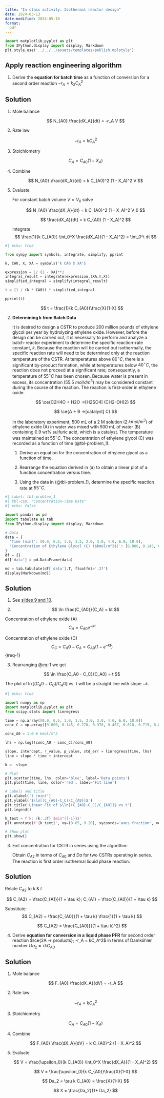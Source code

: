 ```yaml
---
title: "In class activity: Isothermal reactor design"
date: 2024-03-13
date-modified: 2024-05-10
format:
  pdf
---
```


```python
import matplotlib.pyplot as plt
from IPython.display import display, Markdown
plt.style.use('../../../assets/templates/publish.mplstyle')
```


## Apply reaction engineering algorithm

1. Derive the **equation for batch time** as a function of conversion for a
   second order reaction $-r_A = k_2C_A^2$

:::{.callout-tip collapse="true"}
## Solution

1. Mole balance

   $$
   N_{A0} \frac{dX_A}{dt} = -r_A V
   $$

2. Rate law

   $$
   -r_A = kC_A^2
   $$


3. Stoichiometry

   $$
   C_A = C_{A0}(1-X_A)
   $$

4. Combine

   $$
   N_{A0} \frac{dX_A}{dt} = k C_{A0}^2 (1 - X_A)^2 V
   $$

5. Evaluate

   For constant batch volume $V = V_0$ solve

   $$
   N_{A0} \frac{dX_A}{dt} = k C_{A0}^2 (1 - X_A)^2 V_0
   $$

   $$
   \frac{dX_A}{dt} = k C_{A0} (1 - X_A)^2 
   $$

   Integrate:
   $$
   \frac{1}{k C_{A0}} \int_0^X \frac{dX_A}{(1 - X_A)^2} = \int_0^t dt
   $$

```python
#| echo: true

from sympy import symbols, integrate, simplify, pprint

k, CA0, X, XA = symbols('k CA0 X XA')

expression = 1/ (1 - XA)**2 
integral_result = integrate(expression,(XA,0,X))
simplified_integral = simplify(integral_result)

t = (1 / (k * CA0)) * simplified_integral

pprint(t)
```

$$
t = \frac{1}{k C_{A0}}\frac{X}{1-X}
$$

:::

2. **Determining k from Batch Data**

   It is desired to design a CSTR to produce 200 million pounds of ethylene
   glycol per year by hydrolyzing ethylene oxide. However, before the design
   can be carried out, it is necessary to perform and analyze a batch-reactor
   experiment to determine the specific reaction-rate constant, $k$. Because
   the reaction will be carried out isothermally, the specific reaction rate
   will need to be determined only at the reaction temperature of the CSTR. At
   temperatures above $80^\circ C$, there is a significant by-product
   formation, while at temperatures below $40^\circ C$, the reaction does not
   proceed at a significant rate; consequently, a temperature of $55^\circ C$
   has been chosen. Because water is present in excess, its concentration (55.5
   $mol/dm^3$) may be considered constant during the course of the reaction.
   The reaction is first-order in ethylene oxide.

   $$
    \ce{C2H4O + H2O ->[H2SO4] (CH2-OH)2}
   $$

   $$
    \ce{A  + B ->[catalyst] C}
   $$

   In the laboratory experiment, 500 mL of a 2 M solution (2 $kmol/m^3$) of
   ethylene oxide (A) in water was mixed with 500 mL of water (B) containing
   0.9 wt% sulfuric acid, which is a catalyst. The temperature was maintained
   at $55^\circ C$. The concentration of ethylene glycol (C) was recorded as a
   function of time (@tbl-problem_1).

   #. Derive an equation for the concentration of ethylene glycol as a function
   of time.

   #. Rearrange the equation derived in (a) to obtain a linear plot of a
   function concentration versus time.

   #. Using the data in (@tbl-problem_1), determine the specific reaction rate at
   $55^\circ C$.

```python
#| label: tbl-problem_1
#| tbl-cap: "Concentration-Time Data"
#| echo: false

import pandas as pd
import tabulate as tab
from IPython.display import display, Markdown

# Data
data = {
  'Time (min)': [0.0, 0.5, 1.0, 1.5, 2.0, 3.0, 4.0, 6.0, 10.0],
  'Concentration of Ethylene Glycol (C) ($kmol/m^3$)': [0.000, 0.145, 0.270, 0.376, 0.467, 0.610, 0.715, 0.848, 0.957]
}
df = {}
df['data'] = pd.DataFrame(data)

md = tab.tabulate(df['data'].T, floatfmt='.2f')
display(Markdown(md))
```


:::{.callout-tip collapse="true"}
## Solution

1. See [slides 9 and 10](https://cre.smilelab.dev/content/slides/04-isothermal-reactor-design/#/batch-reactor). 

2. 
$$
\ln \frac{C_{A0}}{C_A} = kt
$$

Concentration of ethylene oxide (A)
$$
C_A = C_{A0} e^{-kt}
$$

Concentration of ethylene oxide (C)
$$
C_C = C_A0 - C_A = C_{A0}(1 - e^{-kt})
$${#eq-1}


3.  Rearranging @eq-1 we get

$$
\ln \frac{C_A0 - C_C}{C_A0} = t
$$

The plot of $\ln [(C_A0 - C_C)/C_A0]$ vs. $t$ will be a straight line with slope $-k$. 

```python
#| echo: true

import numpy as np
import matplotlib.pyplot as plt
from scipy.stats import linregress

time = np.array([0.0, 0.5, 1.0, 1.5, 2.0, 3.0, 4.0, 6.0, 10.0])
conc_C = np.array([0.000, 0.145, 0.270, 0.376, 0.467, 0.610, 0.715, 0.848, 0.957])

conc_A0 = 1.0 # kmol/m^3 

lhs = np.log((conc_A0 - conc_C)/conc_A0)

slope, intercept, r_value, p_value, std_err = linregress(time, lhs)
line = slope * time + intercept

k = -slope

# Plot 
plt.scatter(time, lhs, color='blue', label='Data points')
plt.plot(time, line, color='red', label='Fit line')

# Labels and title
plt.xlabel('t (min)')
plt.ylabel('$\ln[(C_{A0}-C_C)/C_{A0}]$')
plt.title('Linear Fit of $\ln[(C_{A0}-C_C)/C_{A0}]$ vs t')
plt.legend()

k_text = f'k: {k:.3f} $min^{{-1}}$'
plt.annotate(f'{k_text}', xy=(0.05, 0.20), xycoords='axes fraction', verticalalignment='top')

# Show plot
plt.show()

```

:::

3. Exit concentration for CSTR in series using the algorithm: 

   Obtain $C_{A2}$ in terms of $C_{A0}$ and $Da$ for two
   CSTRs operating in series. The reaction is first order isothermal liquid
   phase reaction.  

:::{.callout-tip collapse="true"}
## Solution

Relate $C_{A2}$ to $k$ & $t$

$$
C_{A2} = \frac{C_{A1}}{1 + \tau k}; 
C_{A1} = \frac{C_{A0}}{1 + \tau k} 
$$

Substitute:
$$
C_{A2} = \frac{C_{A0}}{1 + \tau k} 
         \frac{1}{1 + \tau k} 
$$

$$
C_{A2} = \frac{C_{A0}}{(1 + \tau k)^2} 
$$


:::


4. Derive **equation for conversion in a liquid phase PFR** for second order
   reaction $\ce{2A -> products}; -r_A = kC_A^2$ in terms of Damköhler number
   $Da_2 = \tau k C_{A0}$ 

:::{.callout-tip collapse="true"}
## Solution

1. Mole balance

   $$
   F_{A0} \frac{dX_A}{dV} = -r_A 
   $$

2. Rate law

   $$
   -r_A = kC_A^2
   $$


3. Stoichiometry

   $$
   C_A = C_{A0}(1-X_A)
   $$

4. Combine

   $$
   F_{A0} \frac{dX_A}{dV} = k C_{A0}^2 (1 - X_A)^2 
   $$

5. Evaluate

   $$
   V = \frac{\upsilon_0}{k C_{A0}} \int_0^X \frac{dX_A}{(1 - X_A)^2} 
   $$

   $$
   V = \frac{\upsilon_0}{k C_{A0}}\frac{X}{1-X}
   $$

   $$
   Da_2 = \tau k C_{A0} = \frac{X}{1-X} 
   $$

   $$
   X = \frac{Da_2}{1+ Da_2} 
   $$

:::



